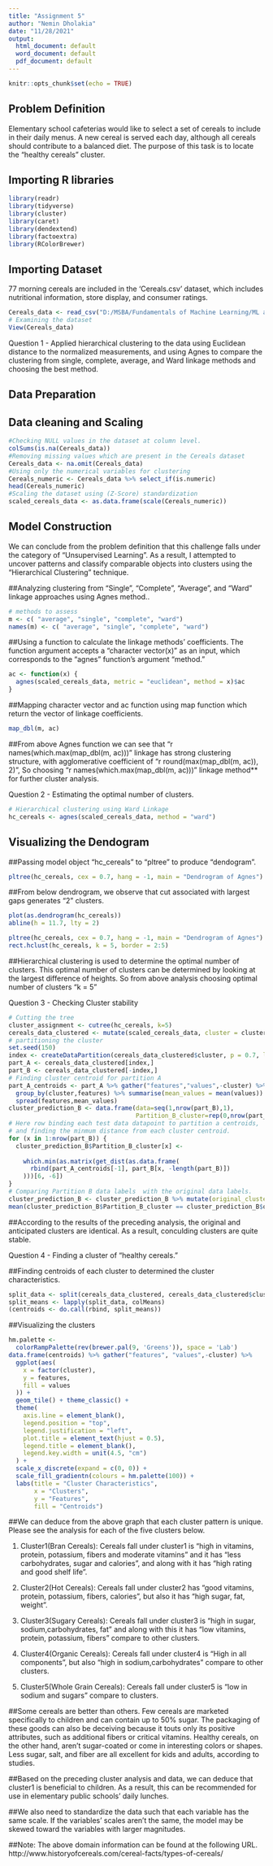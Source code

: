 ---
title: "Assignment 5"
author: "Nemin Dholakia"
date: "11/28/2021"
output:
  html_document: default
  word_document: default
  pdf_document: default
---

```{r setup, include=FALSE}
knitr::opts_chunk$set(echo = TRUE)
```

## Problem Definition
Elementary school cafeterias would like to select a set of cereals to include in their daily menus. A new cereal is served each day, although all cereals should contribute to a balanced diet. The purpose of this task is to locate the "healthy cereals" cluster.


## Importing R libraries 
```{r, warning=FALSE, message=FALSE}
library(readr)
library(tidyverse)
library(cluster)
library(caret)
library(dendextend)
library(factoextra)
library(RColorBrewer)
```


## Importing Dataset
77 morning cereals are included in the 'Cereals.csv' dataset, which includes nutritional information, store display, and consumer ratings.
```{r, message = FALSE}
Cereals_data <- read_csv("D:/MSBA/Fundamentals of Machine Learning/ML assignment 5/Cereals.csv")
# Examining the dataset
View(Cereals_data)
```


Question 1 -  Applied hierarchical clustering to the data using Euclidean distance to the normalized measurements, and using Agnes to compare the clustering from single, complete, average, and Ward linkage methods and choosing the best method.


## Data Preparation
## Data cleaning and Scaling
```{r}
#Checking NULL values in the dataset at column level.
colSums(is.na(Cereals_data))
#Removing missing values which are present in the Cereals dataset
Cereals_data <- na.omit(Cereals_data)
#Using only the numerical variables for clustering
Cereals_numeric <- Cereals_data %>% select_if(is.numeric)
head(Cereals_numeric)
#Scaling the dataset using (Z-Score) standardization 
scaled_cereals_data <- as.data.frame(scale(Cereals_numeric))
```


## Model Construction
We can conclude from the problem definition that this challenge falls under the category of "Unsupervised Learning". As a result, I attempted to uncover patterns and classify comparable objects into clusters using the "Hierarchical Clustering" technique.

##Analyzing clustering from "Single", "Complete", "Average", and "Ward" linkage approaches using Agnes method.. 
```{r, warning=FALSE, message=FALSE}
# methods to assess
m <- c( "average", "single", "complete", "ward")
names(m) <- c( "average", "single", "complete", "ward")
```


##Using a function to calculate the linkage methods' coefficients. The function argument accepts a "character vector(x)" as an input, which corresponds to the "agnes" function's argument "method." 
```{r}
ac <- function(x) {
  agnes(scaled_cereals_data, metric = "euclidean", method = x)$ac
}
```

##Mapping character vector and ac function using map function which return the vector of linkage coefficients.
```{r}
map_dbl(m, ac)
```

##From above Agnes function we can see that "r names(which.max(map_dbl(m, ac)))" linkage has strong clustering structure, with agglomerative coefficient of "r round(max(map_dbl(m, ac)), 2)", So choosing "r names(which.max(map_dbl(m, ac)))" linkage method** for further cluster analysis.


Question 2 - Estimating the optimal number of clusters.
```{r, warning=FALSE, message=FALSE}
# Hierarchical clustering using Ward Linkage
hc_cereals <- agnes(scaled_cereals_data, method = "ward")
```

## Visualizing the Dendogram
##Passing model object "hc_cereals" to "pltree" to produce "dendogram".
```{r, fig.align='center'}
pltree(hc_cereals, cex = 0.7, hang = -1, main = "Dendrogram of Agnes") 
```


##From below dendrogram, we observe that cut associated with largest gaps generates "2" clusters.  
```{r, echo=FALSE, fig.align='center'}
plot(as.dendrogram(hc_cereals))
abline(h = 11.7, lty = 2)
```
```{r, echo=FALSE, fig.align='center'}
pltree(hc_cereals, cex = 0.7, hang = -1, main = "Dendrogram of Agnes")
rect.hclust(hc_cereals, k = 5, border = 2:5)
```


##Hierarchical clustering is used to determine the optimal number of clusters. This optimal number of clusters can be determined by looking at the largest difference of heights. So from above analysis choosing optimal number of clusters "k = 5"


Question 3 - Checking Cluster stability

```{r, warning=FALSE, message=FALSE}
# Cutting the tree
cluster_assignment <- cutree(hc_cereals, k=5)
cereals_data_clustered <- mutate(scaled_cereals_data, cluster = cluster_assignment)
# partitioning the cluster
set.seed(150)
index <- createDataPartition(cereals_data_clustered$cluster, p = 0.7, list = FALSE)
part_A <- cereals_data_clustered[index,]
part_B <- cereals_data_clustered[-index,]
# Finding cluster centroid for partition A
part_A_centroids <- part_A %>% gather("features","values",-cluster) %>% 
  group_by(cluster,features) %>% summarise(mean_values = mean(values)) %>% 
  spread(features,mean_values)
cluster_prediction_B <- data.frame(data=seq(1,nrow(part_B),1),
                                   Partition_B_cluster=rep(0,nrow(part_B)))
# Here row binding each test data datapoint to partition a centroids, 
# and finding the minmum distance from each cluster centroid.
for (x in 1:nrow(part_B)) {
  cluster_prediction_B$Partition_B_cluster[x] <-
    
    which.min(as.matrix(get_dist(as.data.frame(
      rbind(part_A_centroids[-1], part_B[x, -length(part_B)])
    )))[6, -6])
}
# Comparing Partition B data labels  with the original data labels.
cluster_prediction_B <- cluster_prediction_B %>% mutate(original_clusters = part_B$cluster)
mean(cluster_prediction_B$Partition_B_cluster == cluster_prediction_B$original_clusters)
```


##According to the results of the preceding analysis, the original and anticipated clusters are identical. As a result, conculding clusters are quite stable. 


Question 4 - Finding a cluster of “healthy cereals.” 

##Finding centroids of each cluster to determined the cluster characteristics.
```{r}
split_data <- split(cereals_data_clustered, cereals_data_clustered$cluster)
split_means <- lapply(split_data, colMeans)
(centroids <- do.call(rbind, split_means))
```

##Visualizing the clusters
```{r, fig.align='center', fig.height=7, fig.width=10}
hm.palette <-
  colorRampPalette(rev(brewer.pal(9, 'Greens')), space = 'Lab')
data.frame(centroids) %>% gather("features", "values",-cluster) %>%
  ggplot(aes(
    x = factor(cluster),
    y = features,
    fill = values
  )) + 
  geom_tile() + theme_classic() +
  theme(
    axis.line = element_blank(),
    legend.position = "top",
    legend.justification = "left",
    plot.title = element_text(hjust = 0.5),
    legend.title = element_blank(),
    legend.key.width = unit(4.5, "cm")
  ) +
  scale_x_discrete(expand = c(0, 0)) +
  scale_fill_gradientn(colours = hm.palette(100)) +
  labs(title = "Cluster Characteristics",
       x = "Clusters",
       y = "Features",
       fill = "Centroids")
```

##We can deduce from the above graph that each cluster pattern is unique. Please see the analysis for each of the five clusters below. 


1) Cluster1(Bran Cereals): Cereals fall under cluster1 is "high in vitamins, protein, potassium, fibers and moderate vitamins" and it has "less carbohydrates, sugar and calories", and along with it has "high rating and good shelf life".


2) Cluster2(Hot Cereals): Cereals fall under cluster2 has "good vitamins, protein, potassium, fibers, calories", but also it has "high sugar, fat, weight".


3) Cluster3(Sugary Cereals): Cereals fall under cluster3 is "high in sugar, sodium,carbohydrates, fat" and along with this it has "low vitamins, protein, potassium, fibers" compare to other clusters.


4) Cluster4(Organic Cereals): Cereals fall under cluster4 is "High in all components", but also "high in sodium,carbohydrates" compare to other clusters.


5) Cluster5(Whole Grain Cereals): Cereals fall under cluster5 is "low in sodium and sugars" compare to clusters.


##Some cereals are better than others. Few cereals are marketed specifically to children and can contain up to 50% sugar. The packaging of these goods can also be deceiving because it touts only its positive attributes, such as additional fibers or critical vitamins. Healthy cereals, on the other hand, aren't sugar-coated or come in interesting colors or shapes. Less sugar, salt, and fiber are all excellent for kids and adults, according to studies.  


##Based on the preceding cluster analysis and data, we can deduce that cluster1 is beneficial to children. As a result, this can be recommended for use in elementary public schools' daily lunches.

##We also need to standardize the data such that each variable has the same scale. If the variables' scales aren't the same, the model may be skewed toward the variables with larger magnitudes.

##Note: 
The above domain information can be found at the following URL.    
http://www.historyofcereals.com/cereal-facts/types-of-cereals/
